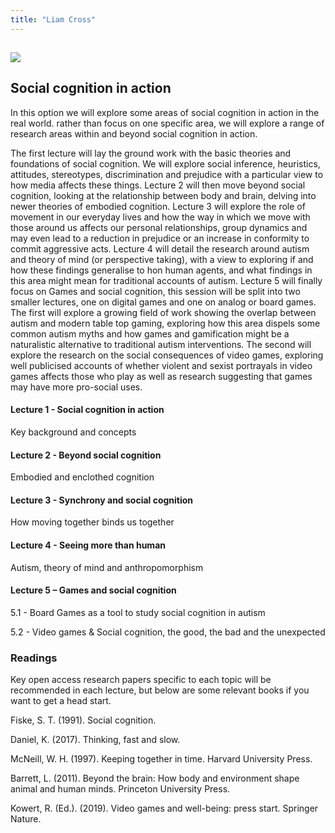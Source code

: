 ```yaml
---
title: "Liam Cross"
---
```


## ![](images/cross_alt.jpeg)

## Social cognition in action

In this option we will explore some areas of social cognition in action in the real world. rather than focus on one specific area, we will explore a range of research areas within and beyond social cognition in action.

The first lecture will lay the ground work with the basic theories and foundations of social cognition. We will explore social inference, heuristics, attitudes, stereotypes, discrimination and prejudice with a particular view to how media affects these things. Lecture 2 will then move beyond social cognition, looking at the relationship between body and brain, delving into newer theories of embodied cognition. Lecture 3 will explore the role of movement in our everyday lives and how the way in which we move with those around us affects our personal relationships, group dynamics and may even lead to a reduction in prejudice or an increase in conformity to commit aggressive acts. Lecture 4 will detail the research around autism and theory of mind (or perspective taking), with a view to exploring if and how these findings generalise to hon human agents, and what findings in this area might mean for traditional accounts of autism. Lecture 5 will finally focus on Games and social cognition, this session will be split into two smaller lectures, one on digital games and one on analog or board games. The first will explore a growing field of work showing the overlap between autism and modern table top gaming, exploring how this area dispels some common autism myths and how games and gamification might be a naturalistic alternative to traditional autism interventions. The second will explore the research on the social consequences of video games, exploring well publicised accounts of whether violent and sexist portrayals in video games affects those who play as well as research suggesting that games may have more pro-social uses.

#### Lecture 1 - Social cognition in action

Key background and concepts

#### Lecture 2 - Beyond social cognition

Embodied and enclothed cognition

#### Lecture 3 - Synchrony and social cognition

How moving together binds us together

#### Lecture 4 - Seeing more than human

Autism, theory of mind and anthropomorphism

#### Lecture 5 -- Games and social cognition

5.1 - Board Games as a tool to study social cognition in autism

5.2 - Video games & Social cognition, the good, the bad and the unexpected

### Readings

Key open access research papers specific to each topic will be recommended in each lecture, but below are some relevant books if you want to get a head start.

Fiske, S. T. (1991). Social cognition.

Daniel, K. (2017). Thinking, fast and slow.

McNeill, W. H. (1997). Keeping together in time. Harvard University Press.

Barrett, L. (2011). Beyond the brain: How body and environment shape animal and human minds. Princeton University Press.

Kowert, R. (Ed.). (2019). Video games and well-being: press start. Springer Nature.
